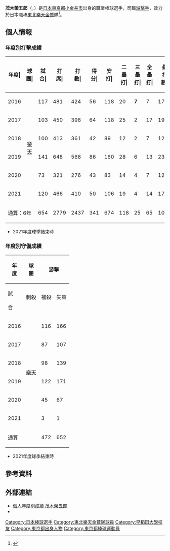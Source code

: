 {{Infobox NPB player|
|name=茂木榮五郎|
|image=E mogi20160419.jpg|
|width=300|
|position=三壘手、游擊手|
|team=東北樂天金鷲|
|number=5|
|bats=左|
|throws=右|
|birthdate={{birth_date_and_age|1994|2|14|mf=y}}|
|birthplace={{JPN}}[[東京都|東京都]][[小金井市|小金井市]]|
|debutdate=3月25日
|debutyear=2016年
|debutteam=東北樂天金鷲
|statyear=2021年球季
|stat1label=打擊率
|stat1value=0.277
|stat2label=全壘打
|stat2value=65
|stat3label=打點
|stat3value=252
|stat4label=盜壘
|stat4value=47
|teams=<nowiki></nowiki>
*桐蔭學園高等學校
*[[早稻田大學|早稻田大學]]
*[[東北樂天金鷲|東北樂天金鷲]](2016年－)
}}
{{世大運獎牌記錄
|項目=棒球
|a1=2015
|b1=1
|c1=
}}
'''茂木榮五郎'''（{{jpn|j=茂木 栄五郎|hg=もぎ えいごろう|rm=Mogi Eigoro}}，{{bd|1994年|2月14日||catIdx=Mogi, Eigoro}}）是[[日本|日本]][[東京都|東京都]][[小金井市|小金井市]]出身的職業棒球選手，司職[[游擊手|游擊手]]，效力於日本職棒[[東北樂天金鷲|東北樂天金鷲]]隊<ref>{{cite web|url=https://full-count.jp/2019/01/16/post282039/|title=楽天が久米島キャンプメンバー発表　ドラ1辰己ら新人6選手が1軍スタート|publisher=full-coun|date=2019-01-16}}</ref>。

== 個人情報 ==
=== 年度別打擊成績 ===
{| class="wikitable" style="text-align:right; font-size:small"
|-bgcolor="#efefef"
!年度|!!球團|!!試合|!!打<br>席|!!打<br>數|!!得分|!!安打|!!二<br>壘<br>打|!!三<br>壘<br>打|!!全<br>壘<br>打|!!壘<br>打<br>數|!!打點|!!盜壘|!!盜<br>壘<br>刺|!!觸擊|!!犧<br>牲<br>打|!!保送|!!敬遠|!!觸身|!!三振|!!雙殺|!!打<br>擊<br>率|!!上<br>壘<br>率|!!長<br>打<br>率|!!OPS
|-
|style="text-align: center;"|2016
|rowspan="6" style="text-align: center;"|[[東北樂天金鷲|樂天]]
|117||481||424||56||118||20||'''7'''||7||173||40||11||4||21||2||30||0||4||95||8||.278||.330||.408||.738
|-
|style="text-align: center;"|2017
|103||450||398||64||118||25||2||17||198||47||3||2||4||1||45||1||2||84||4||.296||.370||.497||.867
|-
|style="text-align: center;"|2018
|100||413||361||42||89||12||2||7||126||24||12||4||7||1||42||0||2||83||3||.247||.328||.349||.677
|-
|style="text-align: center;"|2019
|141||648||568||86||160||28||6||13||239||55||7||5||9||2||66||1||3||121||7||.282||.358||.421||.779 
|-
|style="text-align:center;"|2020
|73||321||276||43||83||14||4||7||126||33||8||3||0||1||39||0||5||52||4||.301||.396||.425||.852
|-
|style="text-align:center;"|2021
|120||466||410||50||106||19||4||14||175||53||6||5||0||2||48||0||6||107||6||.259||.343||.427||.770
|-
!colspan="2"|通算：6年
|654||2779||2437||341||674||118||25||65||1037||252||47||23||41||9||270||2||22||542||32||.277||.353||.426||.778
|}
* 2021年度球季結束時

=== 年度別守備成績 ===
{| class="wikitable" style="text-align: right; font-size: small;"
!rowspan="2"|年<br/>度!!rowspan="2"|球<br />團!!colspan="6"|游擊!!colspan="6"|三壘
|-style="line-height:1.25em;"
!試<br /><br />合!!刺殺<br /><br />!!補殺<br /><br />!!失策<br /><br />!!併殺<br /><br />!!守備率<br /><br />!!試<br /><br />合!!刺<br /><br />殺!!補<br /><br />殺!!失<br /><br />策!!併<br /><br />殺!!守<br />備<br />率
|-
|style="text-align:center;"|2016
|rowspan="6" style="text-align: center; white-space:nowrap;"|[[東北樂天金鷲|樂天]]
|116||166||343||'''19'''||54||.964||1||0||0||0||0||.---
|-
|style="text-align:center;"|2017
|87||107||228||8||41||.977||colspan="6" style="text-align:center;"|-
|-
|style="text-align:center;"|2018
|98||139||231||11||48||.971||colspan="6" style="text-align:center;"|-
|-
|style="text-align:center;"|2019
|122||171||323||11||55||.978||48||9||35||0||0||1.000
|-
|style="text-align:center;"|2020
|45||67||103||5||25||.971||38||28||60||1||6||.989
|-
|style="text-align:center;"|2021
|3||1||8||1||0||.900||102||78||170||4||'''20'''||'''.984'''
|-
!colspan="2"|通算
|472||652||1237||55||223||.972||189||115||265||5||26||.987
|}
* 2021年度球季結束時

== 參考資料 ==
{{Reflist}}

== 外部連結 ==
* [https://npb.jp/bis/players/61865132.html 個人年度別成績 茂木榮五郎] {{ja icon}}
* {{Baseballstats|brm=mogi--000eig}}

{{東北樂天金鷲球團球員名單}}
{{DEFAULTSORT:Mogi, Eigoro}}
[[Category:日本棒球選手|Category:日本棒球選手]]
[[Category:東北樂天金鷲隊球員|Category:東北樂天金鷲隊球員]]
[[Category:早稻田大學校友|Category:早稻田大學校友]]
[[Category:東京都出身人物|Category:東京都出身人物]]
[[Category:東京都棒球運動員|Category:東京都棒球運動員]]